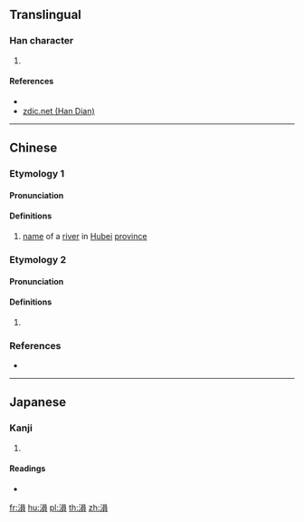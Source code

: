 {{character info/new}}
{{also|涢}}
==Translingual==

===Han character===
{{Han char|rn=85|rad=水|as=10|sn=13|four=36186|canj=ERBC|ids=⿰氵員}}

# {{defn|Han|sort=水10}}

====References====
* {{Han ref|kx=0641.010|dkj=17980|dj=1048.090|hdz=31698.130|uh=6EB3|ud=28339|bh=DE65|bd=56933}}
* [http://www.zdic.net/z/1d/js/6DA2.htm zdic.net (Han Dian)]

----

==Chinese==

===Etymology 1===
{{zh-forms|s=涢}}

====Pronunciation====
{{zh-pron
|m=yún
|c=wan4
|mc=y
|oc=y
|cat=pn
}}

====Definitions====
{{zh-hanzi}}

# [[name]] of a [[river]] in [[Hubei]] [[province]]

===Etymology 2===
{{zh-forms|s=涢}}

====Pronunciation====
{{zh-pron
|m=yǔn
|c=
|mc=
|oc=
|cat=
}}

====Definitions====
{{zh-hanzi}}

# {{rfdef|zh}}

===References===
* {{R:twedu|C06333}}

----

==Japanese==

===Kanji===
{{ja-kanji|grade=|rs=水10}}

# {{defn|lang=ja|sort=水10}}

====Readings====
* {{ja-readings|on=[[うん]] (un), [[いん]] (in)|kun=}}

[[fr:溳]]
[[hu:溳]]
[[pl:溳]]
[[th:溳]]
[[zh:溳]]